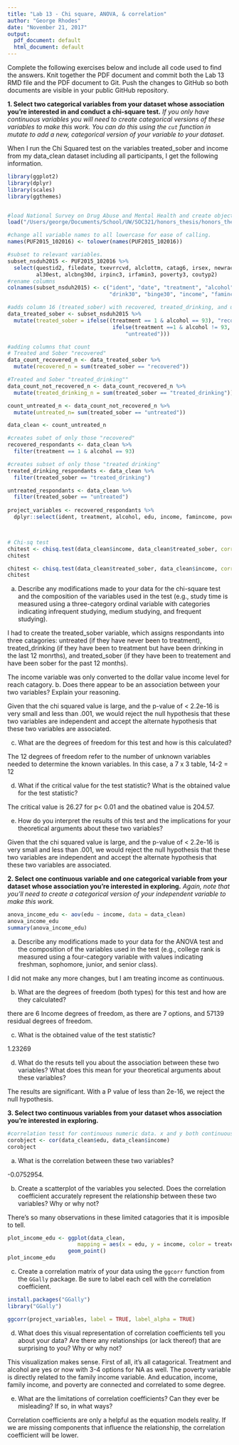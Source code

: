 ```yaml
---
title: "Lab 13 - Chi square, ANOVA, & correlation"
author: "George Rhodes"
date: "November 21, 2017"
output:
  pdf_document: default
  html_document: default
---
```


Complete the following exercises below and include all code used to find the answers. Knit together the PDF document and commit both the Lab 13 RMD file and the PDF document to Git. Push the changes to GitHub so both documents are visible in your public GitHub repository.

**1. Select two categorical variables from your dataset whose association you're interested in and conduct a chi-square test.** *If you only have continuous variables you will need to create categorical versions of these variables to make this work. You can do this using the `cut` function in mutate to add a new, categorical version of your variable to your dataset.*

When I run the Chi Squared test on the variables treated_sober and income from my data_clean dataset including all participants, I get the following information. 
```r
library(ggplot2)
library(dplyr)
library(scales)
library(ggthemes)


#load National Survey on Drug Abuse and Mental Health and create object nsduh2015.
load("/Users/george/Documents/School/UW/SOC321/honors_thesis/honors_thesis/NSDUH-2015-survey-data.rda")

#change all variable names to all lowercase for ease of calling.
names(PUF2015_102016) <- tolower(names(PUF2015_102016))

#subset to relevant variables. 
subset_nsduh2015 <- PUF2015_102016 %>%
  select(questid2, filedate, txevrrcvd, alclottm, catag6, irsex, newrace2, irmaritstat, eduhighcat,
         al30est, alcbng30d, irpinc3, irfamin3, poverty3, coutyp2) 
#rename columns
colnames(subset_nsduh2015) <- c("ident", "date", "treatment", "alcohol", "age", "sex", "race", "marital", "edu", 
                                "drink30", "binge30", "income", "famincome", "poverty", "countytype")

#adds column 16 (treated_sober) with recovered, treated_drinking, and untreated 
data_treated_sober <- subset_nsduh2015 %>%
  mutate(treated_sober = ifelse((treatment == 1 & alcohol == 93), "recovered",
                                 ifelse(treatment ==1 & alcohol != 93, "treated_drinking",
                                     "untreated")))

#adding columns that count
# Treated and Sober "recovered"
data_count_recovered_n <- data_treated_sober %>%
  mutate(recovered_n = sum(treated_sober == "recovered"))

#Treated and Sober "treated_drinking""
data_count_not_recovered_n <- data_count_recovered_n %>%
  mutate(treated_drinking_n = sum(treated_sober == "treated_drinking"))

count_untreated_n <- data_count_not_recovered_n %>%
  mutate(untreated_n= sum(treated_sober == "untreated"))

data_clean <- count_untreated_n

#creates subet of only those "recovered"
recovered_respondants <- data_clean %>%
  filter(treatment == 1 & alcohol == 93)

#creates subset of only those "treated drinking"
treated_drinking_respondants <- data_clean %>%
  filter(treated_sober == "treated_drinking")

untreated_respondants <- data_clean %>%
  filter(treated_sober == "untreated")
                            
project_variables <- recovered_respondants %>%
  dplyr::select(ident, treatment, alcohol, edu, income, famincome, poverty, countytype)



# Chi-sq test
chitest <- chisq.test(data_clean$income, data_clean$treated_sober, correct=FALSE)
chitest

chitest <- chisq.test(data_clean$treated_sober, data_clean$income, correct=FALSE)
chitest
```



  a. Describe any modifications made to your data for the chi-square test and the composition of the variables used in the test (e.g., study time is measured using a three-category ordinal variable with categories indicating infrequent studying, medium studying, and frequent studying).

I had to create the treated_sober variable, which assigns respondants into three catagories: untreated (if they have never been to treatment), treated_drinking (if they have been to treatment but have been drinking in the last 12 monrths), and treated_sober (if they have been to treatement and have been sober for the past 12 months). 

The income variable was only converted to the dollar value income level for reach catagory. 
  b. Does there appear to be an association between your two variables? Explain your reasoning.
  
  Given that the chi squared value is large, and the p-value of < 2.2e-16 is very small and less than .001, we would reject the null hypothesis that these two variables are independent and accept the alternate hypothesis that these two variables are associated. 
  
  c. What are the degrees of freedom for this test and how is this calculated?
  
  The 12 degrees of freedom refer to the number of unknown variables needed to determine the known variables. In this case, a 7 x 3 table, 14-2 = 12

  d. What if the critical value for the test statistic? What is the obtained value for the test statistic?

  The critical value is 26.27 for p< 0.01 and the obatined value is 204.57. 
  
  e. How do you interpret the results of this test and the implications for your theoretical arguments about these two variables?
  
  Given that the chi squared value is large, and the p-value of < 2.2e-16 is very small and less than .001, we would reject the null hypothesis that these two variables are independent and accept the alternate hypothesis that these two variables are associated.

**2. Select one continuous variable and one categorical variable from your dataset whose association you're interested in exploring.** *Again, note that you'll need to create a categorical version of your independent variable to make this work.*
```r

anova_income_edu <- aov(edu ~ income, data = data_clean)
anova_income_edu
summary(anova_income_edu)

```
  a. Describe any modifications made to your data for the ANOVA test and the composition of the variables used in the test (e.g., college rank is measured using a four-category variable with values indicating freshman, sophomore, junior, and senior class).
  
  I did not make any more changes, but I am treating income as continuous. 

  b. What are the degrees of freedom (both types) for this test and how are they calculated?
  
  there are 6 Income degrees of freedom, as there are 7 options, and 57139 residual degrees of freedom. 

  c. What is the obtained value of the test statistic?

  1.23269
  
  d. What do the resuts tell you about the association between these two variables? What does this mean for your theoretical arguments about these variables?

The results are significant. With a P value of less than 2e-16, we reject the null hypothesis.  

**3. Select two continuous variables from your dataset whos association you're interested in exploring.**
```r
#correlation tesst for continuous numeric data. x and y both continuous.
corobject <- cor(data_clean$edu, data_clean$income)
corobject
```

  a. What is the correlation between these two variables? 

  -0.0752954. 
  
  b. Create a scatterplot of the variables you selected. Does the correlation coefficient accurately represent the relationship between these two variables? Why or why not? 

  There's so many observations in these limited catagories that it is imposible to tell. 
```r
plot_income_edu <- ggplot(data_clean, 
                      mapping = aes(x = edu, y = income, color = treated_sober), stat = "count", breaks = seq(0, 7, by = 1)) +
                   geom_point()
plot_income_edu

```
  c. Create a correlation matrix of your data using the `ggcorr` function from the `GGally` package. Be sure to label each cell with the correlation coefficient. 
  
```r
install.packages("GGally")
library("GGally")

ggcorr(project_variables, label = TRUE, label_alpha = TRUE)


```

  d. What does this visual representation of correlation coefficients tell you about your data? Are there any relationships (or lack thereof) that are surprising to you? Why or why not?
  
  This visualization makes sense. First of all, it's all catagorical. Treatment and alcohol are yes or now with 3-4 options for NA as well. The poverty variable is directly related to the family income variable. And education, income, family income, and poverty are connected and correlated to some degree. 

  e. What are the limitations of correlation coefficients? Can they ever be misleading? If so, in what ways? 
  
  Correlation coefficients are only a helpful as the equation models reality. If we are missing components that influence the relationship, the correlation coefficient will be lower. 
  
  

